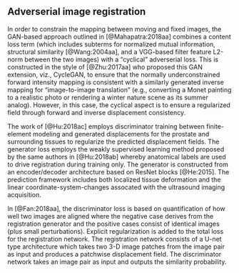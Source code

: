 
## Adverserial image registration

In order to constrain the mapping between moving and fixed images,
the GAN-based approach outlined in [@Mahapatra:2018aa] combines
a content loss term (which includes subterms for normalized mutual
information, structural similarity [@Wang:2004aa], and a VGG-based
filter feature L2-norm between the two images) with a "cyclical" adverserial
loss.  This is constructed in the style
of [@Zhu:2017aa] who proposed this GAN extension, viz., CycleGAN,
to ensure that
the normally underconstrained forward intensity mapping is consistent with
a similarly generated inverse mapping for "image-to-image translation"
(e.g., converting a Monet painting to a realistic photo or rendering a
winter nature scene as its summer analog).  However, in this case, the
cyclical aspect is to ensure a regularized field through forward and
inverse displacement consistency.

The work of [@Hu:2018ac] employs discriminator training between finite-element
modeling and generated displacements for the prostate and surrounding tissues
to regularize the predicted displacement fields.  The generator loss employs
the weakly supervised learning method proposed by the same authors in [@Hu:2018ab]
whereby anatomical labels are used to drive registration during training only.
The generator is constructed from an encoder/decoder architecture based on
ResNet blocks [@He:2015].
The prediction framework includes both localized tissue deformation and the
linear coordinate-system-changes assocated with the ultrasound imaging
acquisition.

In [@Fan:2018aa], the discriminator loss is based on quantification of how
well two images are aligned where the negative case derives from the registration
generator
and the positive cases consist of identical images (plus small perturbations).
Explicit regularization is added to the total loss for the registration network.
The registration network consists of a U-net type architecture which takes two
3-D image patches from the image pair as input and produces a patchwise
displacement field.  The discriminator network takes an image pair as input
and outputs the similarity probability.


